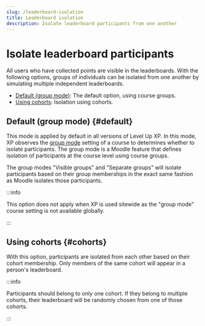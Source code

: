 ```yaml
---
slug: /leaderboard-isolation
title: Leaderboard isolation
description: Isolate leaderboard participants from one another
---
```


# Isolate leaderboard participants

All users who have collected points are visible in the leaderboards. With the following options, groups of individuals can be isolated from one another by simulating multiple independent leaderboards.

- [Default (group mode)](#default): The default option, using course groups.
- [Using cohorts](#cohorts): Isolation using cohorts.

## Default (group mode) {#default}

This mode is applied by default in all versions of Level Up XP. In this mode, XP observes the [group mode](https://docs.moodle.org/en/Groups#Group_modes) setting of a course to determines whether to isolate participants. The group mode is a Moodle feature that defines isolation of participants at the course level using course groups.

The group modes "Visible groups" and "Separate groups" will isolate participants based on their group memberships in the exact same fashion as Moodle isolates those participants.

:::info

This option does not apply when XP is used sitewide as the "group mode" course setting is not available globally.

:::

## Using cohorts {#cohorts}


<RequiresXpPlus plan="Premium" />

With this option, participants are isolated from each other based on their cohort membership. Only members of the same cohort will appear in a person's leaderboard.

:::info

Participants should belong to only one cohort. If they belong to multiple cohorts, their leaderboard will be randomly chosen from one of those cohorts.

:::
